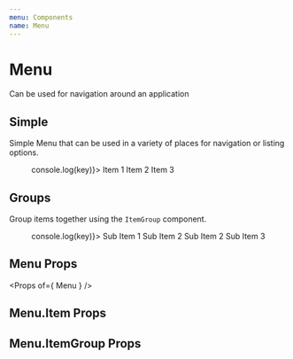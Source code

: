 ```yaml
---
menu: Components
name: Menu
---
```





# Menu
Can be used for navigation around an application

## Simple

Simple Menu that can be used in a variety of places for navigation or listing options.

<Playground>
  <ThemeContainer>
    <div style={{background: "transparent", maxWidth: "300px" }}>
      <Menu onClick={(key) => console.log(key)}>
        <Menu.Item itemKey={'1'}>Item 1</Menu.Item>
        <Menu.Item itemKey={'2'}>Item 2</Menu.Item>
        <Menu.Item itemKey={'3'}>Item 3</Menu.Item>
      </Menu>
    </div>
  </ThemeContainer>
</Playground>

## Groups

Group items together using the `ItemGroup` component.

<Playground>
  <ThemeContainer>
    <div style={{background: "transparent", maxWidth: "300px" }}>
        <Menu onClick={(key) => console.log(key)}>
        <Menu.ItemGroup title="Group 1">
          <Menu.Item itemKey={'1-1'} disabled>
            Sub Item 1
          </Menu.Item>
          <Menu.Item itemKey={'1-2'}>Sub Item 2</Menu.Item>
        </Menu.ItemGroup>
        <Menu.ItemGroup title="Group 2">
          <Menu.Item itemKey={'2-1'}>Sub Item 2</Menu.Item>
          <Menu.Item itemKey={'2-2'}>Sub Item 3</Menu.Item>
        </Menu.ItemGroup>
      </Menu>
    </div>
  </ThemeContainer>
</Playground>

## Menu Props
<Props of={ Menu } />

## Menu.Item Props
<Props of={Menu.Item} />

## Menu.ItemGroup Props
<Props of={Menu.ItemGroup} />